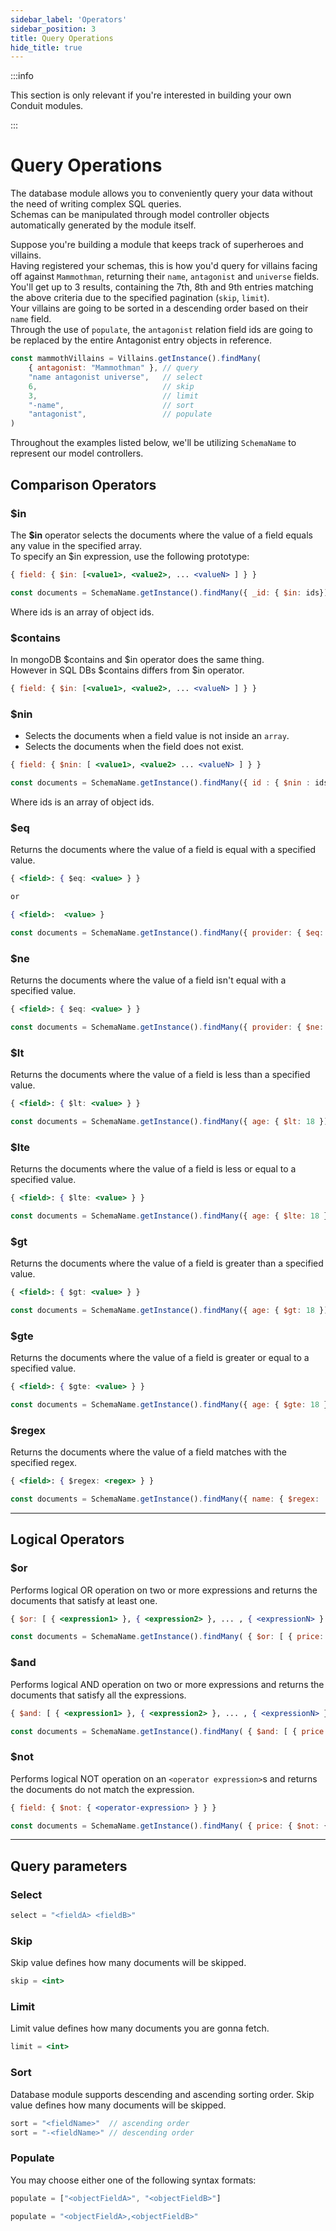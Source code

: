 ```yaml
---
sidebar_label: 'Operators'
sidebar_position: 3
title: Query Operations
hide_title: true
---
```


:::info

This section is only relevant if you're interested in building your own Conduit modules.

:::

# Query Operations

The database module allows you to conveniently query your data without the need of writing complex SQL queries.<br />
Schemas can be manipulated through model controller objects automatically generated by the module itself.<br />

Suppose you're building a module that keeps track of superheroes and villains.<br />
Having registered your schemas, this is how you'd query for villains facing off against `Mammothman`, returning their `name`, `antagonist` and `universe` fields.<br />
You'll get up to 3 results, containing the 7th, 8th and 9th entries matching the above criteria due to the specified pagination (`skip`, `limit`).<br />
Your villains are going to be sorted in a descending order based on their `name` field.<br />
Through the use of `populate`, the `antagonist` relation field ids are going to be replaced by the entire Antagonist entry objects in reference.

```jsx title="Query Example using a Villains model controller"
const mammothVillains = Villains.getInstance().findMany(
    { antagonist: "Mammothman" }, // query
    "name antagonist universe",   // select
    6,                            // skip
    3,                            // limit
    "-name",                      // sort
    "antagonist",                 // populate
)
```

Throughout the examples listed below, we'll be utilizing `SchemaName` to represent our model controllers.

## Comparison Operators

### $in
The **$in** operator selects the documents where the value of a field equals any value in the specified array.<br />
To specify an $in expression, use the following prototype:

```jsx title="Syntax"
{ field: { $in: [<value1>, <value2>, ... <valueN> ] } }
```

```jsx title="Example"
const documents = SchemaName.getInstance().findMany({ _id: { $in: ids})
```
Where ids is an array of object ids.

### $contains

In mongoDB $contains and $in operator does the same thing.<br />
However in SQL DBs $contains differs from $in operator. <br />

```jsx title="Syntax"
{ field: { $in: [<value1>, <value2>, ... <valueN> ] } }
```

### $nin

- Selects the documents when a field value is not inside an ```array```.
- Selects the documents when the field does not exist.

```jsx title="Syntax"
{ field: { $nin: [ <value1>, <value2> ... <valueN> ] } }
```

```jsx title="Example"
const documents = SchemaName.getInstance().findMany({ id : { $nin : ids} })
```

Where ids is an array of object ids.

### $eq

Returns the documents where the value of a field is equal with a specified value.

```jsx title="Syntax"
{ <field>: { $eq: <value> } }

or

{ <field>:  <value> }
```

```jsx title="Example"
const documents = SchemaName.getInstance().findMany({ provider: { $eq: "conduit"})
```
### $ne

Returns the documents where the value of a field isn't equal with a specified value.

```jsx title="Syntax"
{ <field>: { $eq: <value> } }
```

```jsx title="Example"
const documents = SchemaName.getInstance().findMany({ provider: { $ne: "conduit" })
```

### $lt

Returns the documents where the value of a field is less than a specified value.

```jsx title="Syntax"
{ <field>: { $lt: <value> } }
```

```jsx title="Example"
const documents = SchemaName.getInstance().findMany({ age: { $lt: 18 })
```

### $lte

Returns the documents where the value of a field is less or equal to a specified value.

```jsx title="Syntax"
{ <field>: { $lte: <value> } }
```

```jsx title="Example"
const documents = SchemaName.getInstance().findMany({ age: { $lte: 18 })
```

### $gt

Returns the documents where the value of a field is greater than a specified value.

```jsx title="Syntax"
{ <field>: { $gt: <value> } }
```

```jsx title="Example"
const documents = SchemaName.getInstance().findMany({ age: { $gt: 18 })
```

### $gte

Returns the documents where the value of a field is greater or equal to a specified value.

```jsx title="Syntax"
{ <field>: { $gte: <value> } }
```

```jsx title="Example"
const documents = SchemaName.getInstance().findMany({ age: { $gte: 18 })
```
### $regex

Returns the documents where the value of a field matches with the specified regex.

```jsx title="Syntax"
{ <field>: { $regex: <regex> } }
```

```jsx title="Example"
const documents = SchemaName.getInstance().findMany({ name: { $regex: '.*conduit.*' })
```
---------------------------------------------------------------------------------------------

## Logical Operators

### $or

Performs logical OR operation on two or more expressions and returns the documents that satisfy at least one.

```jsx title="Syntax"
{ $or: [ { <expression1> }, { <expression2> }, ... , { <expressionN> } ] }
```

```jsx title="Example"
const documents = SchemaName.getInstance().findMany( { $or: [ { price: { $lt: 20 } }, { expires: 10 } ] } )
```

### $and

Performs logical AND operation on two or more expressions and returns the documents that satisfy all the expressions.

```jsx title="Syntax"
{ $and: [ { <expression1> }, { <expression2> }, ... , { <expressionN> } ] }
```

```jsx title="Example"
const documents = SchemaName.getInstance().findMany( { $and: [ { price: { $lt: 20 } }, { expires: 10 } ] } )
```

### $not

Performs logical NOT operation on an ```<operator expression>```s and returns the documents do not match the expression.

```jsx title="Syntax"
{ field: { $not: { <operator-expression> } } }
```

```jsx title="Example"
const documents = SchemaName.getInstance().findMany( { price: { $not: { $lte: 5 } } } )
```

-------------------------------------------------

## Query parameters

### Select

```jsx title="Syntax"
select = "<fieldA> <fieldB>"
```

### Skip

Skip value defines how many documents will be skipped.
```jsx title="Syntax"
skip = <int>
```

### Limit

Limit value defines how many documents you are gonna fetch.
```jsx title="Syntax"
limit = <int>
```

### Sort

Database module supports  descending and ascending sorting order.
Skip value defines how many documents will be skipped.

```jsx title="Syntax"
sort = "<fieldName>"  // ascending order
sort = "-<fieldName>" // descending order
```

### Populate

You may choose either one of the following syntax formats:

```jsx title="Array Syntax"
populate = ["<objectFieldA>", "<objectFieldB>"]
```

```jsx title="String Syntax"
populate = "<objectFieldA>,<objectFieldB>"
```
